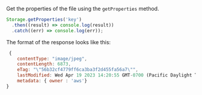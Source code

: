 Get the properties of the file using the `getProperties` method.

```js
Storage.getProperties('key')
  .then((result) => console.log(result))
  .catch((err) => console.log(err));
```

The format of the response looks like this:

```js
 {
    contentType: "image/jpeg",
    contentLength: 6873,
    eTag: "\"56b32cf4779ff6ca3ba3f2d455fa56a7\"",
    lastModified: Wed Apr 19 2023 14:20:55 GMT-0700 (Pacific Daylight Time) {},
    metadata: { owner : 'aws'}
}

```
